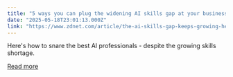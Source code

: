 ```yaml
---
title: "5 ways you can plug the widening AI skills gap at your business"
date: "2025-05-18T23:01:13.000Z"
link: "https://www.zdnet.com/article/the-ai-skills-gap-keeps-growing-here-are-five-ways-to-fill-it/"
---
```


Here's how to snare the best AI professionals - despite the growing skills shortage.

[Read more](https://www.zdnet.com/article/the-ai-skills-gap-keeps-growing-here-are-five-ways-to-fill-it/)
